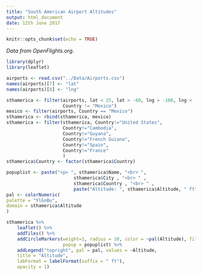 ```yaml
---
title: "South American Airport Altitudes"
output: html_document
date: 12th June 2017
---
```


```r
knitr::opts_chunk$set(echo = TRUE)
```

_Data from OpenFlights.org. _

```r
library(dplyr)
library(leaflet)
```


```r
airports <- read.csv("../Data/Airports.csv")
names(airports)[7] <- "lat"
names(airports)[8] <- "lng"

sthamerica <- filter(airports, lat < 25, lat > -60, lng > -108, lng < -33, 
                     Country != "Mexico")
mexico <- filter(airports, Country == "Mexico")
sthamerica <- rbind(sthamerica, mexico)
sthamerica <- filter(sthamerica, Country!="United States",  
                     Country!="Cambodia",  
                     Country!="Guyana",  
                     Country!="French Guiana",
                     Country!="Spain", 
                     Country!="France"
                     )
sthamerica$Country <- factor(sthamerica$Country)

popuplist <- paste("<p> ", sthamerica$Name, "<br> ", 
                         sthamerica$City , "<br> " ,
                         sthamerica$Country , "<br> " , 
                         paste("Altitude: ", sthamerica$Altitude, " ft", sep="") , "</p>")
pal <- colorNumeric(
palette = "YlGnBu",
domain = sthamerica$Altitude
)

sthamerica %>% 
    leaflet() %>% 
    addTiles() %>% 
    addCircleMarkers(weight=1, radius = 10, color = ~pal(Altitude), fillOpacity=1, 
                     popup = popuplist) %>%
    addLegend("topright", pal = pal, values = ~Altitude,
    title = "Altitude",
    labFormat = labelFormat(suffix = " ft"),
    opacity = 1)

```